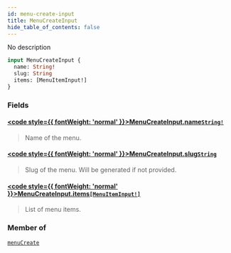 ```yaml
---
id: menu-create-input
title: MenuCreateInput
hide_table_of_contents: false
---
```








No description

```graphql
input MenuCreateInput {
  name: String!
  slug: String
  items: [MenuItemInput!]
}
```


### Fields

#### [<code style={{ fontWeight: 'normal' }}>MenuCreateInput.<b>name</b></code>](#)<Bullet />[`String!`](../../../developer/api-reference/scalars/string) <Badge class="secondary" text="non-null"/> <Badge class="secondary" text="scalar"/>
> Name of the menu.
> 

#### [<code style={{ fontWeight: 'normal' }}>MenuCreateInput.<b>slug</b></code>](#)<Bullet />[`String`](../../../developer/api-reference/scalars/string) <Badge class="secondary" text="scalar"/>
> Slug of the menu. Will be generated if not provided.
> 

#### [<code style={{ fontWeight: 'normal' }}>MenuCreateInput.<b>items</b></code>](#)<Bullet />[`[MenuItemInput!]`](../../../developer/api-reference/inputs/menu-item-input) <Badge class="secondary" text="list"/> <Badge class="secondary" text="input"/>
> List of menu items.
> 



### Member of

[`menuCreate`](../../../developer/api-reference/mutations/menu-create)  <Badge class="secondary" text="mutation"/>



